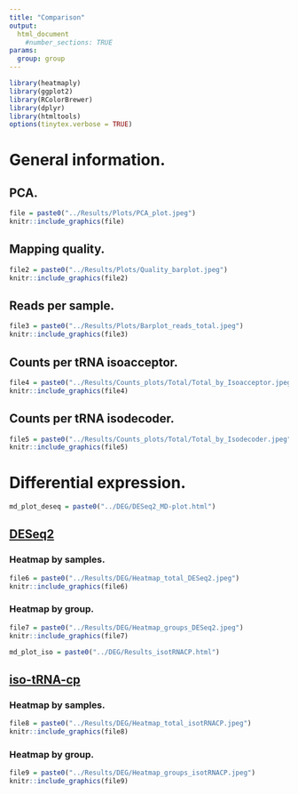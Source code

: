 ```yaml
---
title: "Comparison"
output:
  html_document
    #number_sections: TRUE
params:
  group: group
---
```



```r
library(heatmaply)
library(ggplot2)
library(RColorBrewer)
library(dplyr)
library(htmltools)
options(tinytex.verbose = TRUE)
```


# General information.

## PCA.

```r
file = paste0("../Results/Plots/PCA_plot.jpeg")
knitr::include_graphics(file) 
```

## Mapping quality.

```r
file2 = paste0("../Results/Plots/Quality_barplot.jpeg")
knitr::include_graphics(file2) 
```

## Reads per sample.

```r
file3 = paste0("../Results/Plots/Barplot_reads_total.jpeg")
knitr::include_graphics(file3) 
```


## Counts per tRNA isoacceptor.

```r
file4 = paste0("../Results/Counts_plots/Total/Total_by_Isoacceptor.jpeg")
knitr::include_graphics(file4) 
```

## Counts per tRNA isodecoder.

```r
file5 = paste0("../Results/Counts_plots/Total/Total_by_Isodecoder.jpeg")
knitr::include_graphics(file5) 
```



# Differential expression. 

```r
md_plot_deseq = paste0("../DEG/DESeq2_MD-plot.html")
```

## [DESeq2](`r md_plot_deseq`)

### Heatmap by samples.

```r
file6 = paste0("../Results/DEG/Heatmap_total_DESeq2.jpeg")
knitr::include_graphics(file6) 
```


### Heatmap by group.
```r
file7 = paste0("../Results/DEG/Heatmap_groups_DESeq2.jpeg")
knitr::include_graphics(file7) 
```


```r
md_plot_iso = paste0("../DEG/Results_isotRNACP.html")
```


## [iso-tRNA-cp](`r md_plot_iso`)


### Heatmap by samples.
```r
file8 = paste0("../Results/DEG/Heatmap_total_isotRNACP.jpeg")
knitr::include_graphics(file8) 
```


### Heatmap by group.
```r
file9 = paste0("../Results/DEG/Heatmap_groups_isotRNACP.jpeg")
knitr::include_graphics(file9) 
```


